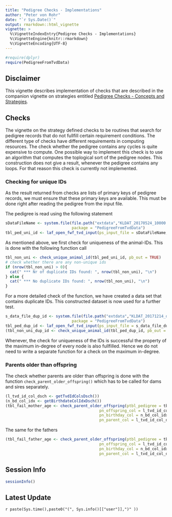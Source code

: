 ```yaml
---
title: "Pedigree Checks - Implementations"
author: "Peter von Rohr"
date: "`r Sys.Date()`"
output: rmarkdown::html_vignette
vignette: >
  %\VignetteIndexEntry{Pedigree Checks - Implementations}
  %\VignetteEngine{knitr::rmarkdown}
  %\VignetteEncoding{UTF-8}
---
```


```r
#require(dplyr)
require(PedigreeFromTvdData)
```

## Disclaimer
This vignette describes implementation of checks that are described in the companion vignette on strategies entitled [Pedigree Checks - Concepts and Strategies](ConsistencyCheckStrategy.html). 

## Checks
The vignette on the strategy defined checks to be routines that search for pedigree records that do not fullfill certain requirement conditions. The different type of checks have different requirements in computing resources. The check whether the pedigree contains any cycles is quite expensive to compute. One possible way to implement this check is to use an algorithm that computes the toplogical sort of the pedigree nodes. This construction does not give a result, whenever the pedigree contains any loops. For that reason this check is currently not implemented. 

### Checking for unique IDs
As the result returned from checks are lists of primary keys of pedigree records, we must ensure that these primary keys are available. This must be done right after reading the pedigree from the input file.

The pedigree is read using the following statement

```r
sDataFileName <- system.file(file.path("extdata","KLDAT_20170524_10000.txt"), 
                             package = "PedigreeFromTvdData")
tbl_ped_uni_id <- laf_open_fwf_tvd_input(ps_input_file = sDataFileName, pb_out = TRUE)
```

As mentioned above, we first check for uniqueness of the animal-IDs. This is done with the following function call

```r
tbl_non_uni <- check_unique_animal_id(tbl_ped_uni_id, pb_out = TRUE)
# check whether there are any non-unique ids
if (nrow(tbl_non_uni) > 0){
  cat(" *** Nr of duplicate IDs found: ", nrow(tbl_non_uni), "\n")
} else {
  cat(" *** No duplicate IDs found: ", nrow(tbl_non_uni), "\n")
}
```

For a more detailed check of the function, we have created a data set that contains duplicate IDs. This constructed dataset is now used for a further test.

```r
s_data_file_dup_id <- system.file(file.path("extdata","KLDAT_20171214_dup_id_100.txt"), 
                             package = "PedigreeFromTvdData")
tbl_ped_dup_id <- laf_open_fwf_tvd_input(ps_input_file = s_data_file_dup_id, pb_out = TRUE)
(tbl_non_uni_dup_id <- check_unique_animal_id(tbl_ped_dup_id, pb_out = TRUE))
```

Whenever, the check for uniqueness of the IDs is successful the property of the maximum in-degree of every node is also fullfilled. Hence we do not need to write a separate function for a check on the maximum in-degree.

### Parents older than offspring
The check whether parents are older than offspring is done with the function `check_parent_older_offspring()` which has to be called for dams and sires separately.


```r
(l_tvd_id_col_dsch <- getTvdIdColsDsch())
(n_bd_col_idx <- getBirthdateColIdxDsch())
(tbl_fail_mother_age <- check_parent_older_offspring(ptbl_pedigree = tbl_ped_uni_id, 
                                         pn_offspring_col = l_tvd_id_col_dsch$TierIdCol, 
                                         pn_birthday_col = n_bd_col_idx, 
                                         pn_parent_col = l_tvd_id_col_dsch$MutterIdCol))
```

The same for the fathers

```r
(tbl_fail_father_age <- check_parent_older_offspring(ptbl_pedigree = tbl_ped_uni_id, 
                                         pn_offspring_col = l_tvd_id_col_dsch$TierIdCol, 
                                         pn_birthday_col = n_bd_col_idx, 
                                         pn_parent_col = l_tvd_id_col_dsch$VaterIdCol))
```


## Session Info
```r
sessionInfo()
```


## Latest Update
`r paste(Sys.time(),paste0("(", Sys.info()[["user"]],")" ))`

